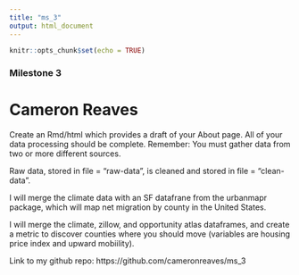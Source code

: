 ```yaml
---
title: "ms_3"
output: html_document
---
```


```r
knitr::opts_chunk$set(echo = TRUE)
```


### Milestone 3 
# Cameron Reaves

Create an Rmd/html which provides a draft of your About page. All of your data processing should be complete. Remember: You must gather data from two or more different sources. 

Raw data, stored in file = "raw-data",  is cleaned and stored in file = "clean-data". 

I will merge the climate data with an SF datafrane from the urbanmapr package, which will map net migration by county in the United States. 

I will merge the climate, zillow, and opportunity atlas dataframes, and create a metric to discover counties where you should move (variables are housing price index and upward mobiility).

Link to my github repo: https://github.com/cameronreaves/ms_3